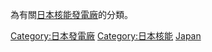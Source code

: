 {{Commonscat|Nuclear power plants in Japan}}
為有關[[日本|日本]][[核能發電廠|核能發電廠]]的分類。

[[Category:日本發電廠|Category:日本發電廠]]
[[Category:日本核能|Category:日本核能]]
[[Category:各國核電站|Japan]]